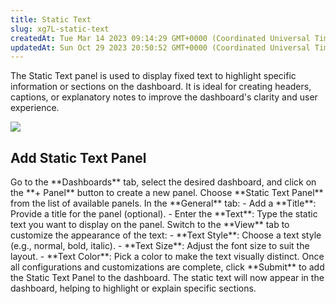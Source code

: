 ```yaml
---
title: Static Text
slug: xg7L-static-text
createdAt: Tue Mar 14 2023 09:14:29 GMT+0000 (Coordinated Universal Time)
updatedAt: Sun Oct 29 2023 20:50:52 GMT+0000 (Coordinated Universal Time)
---
```


The Static Text panel is used to display fixed text to highlight specific information or sections on the dashboard. It is ideal for creating headers, captions, or explanatory notes to improve the dashboard's clarity and user experience.

![](https://usercontent.clueso.io/1f4455e0-789e-4beb-8cd9-4dac96bc47e4/0da98d18-fcec-4c69-81b9-26c8b6d0e7ee/74c4ebcd-727f-48d5-8703-01e8212b0c43/images/fa5bc286-c730-43eb-ab2f-980f298e330d.gif)

## Add Static Text Panel

<Steps>
  <Step title="Navigate to Dashboards">
    Go to the **Dashboards** tab, select the desired dashboard, and click on the **+ Panel** button to create a new panel.
  </Step>
  <Step title="Select Static Text Panel">
    Choose **Static Text Panel** from the list of available panels.  
  </Step>
  <Step title="Enter Static Text">
    In the **General** tab:
    - Add a **Title**: Provide a title for the panel (optional).
    - Enter the **Text**: Type the static text you want to display on the panel.
  </Step>
  <Step title="Customize View Settings">
    Switch to the **View** tab to customize the appearance of the text:
    - **Text Style**: Choose a text style (e.g., normal, bold, italic).
    - **Text Size**: Adjust the font size to suit the layout.
    - **Text Color**: Pick a color to make the text visually distinct.
  </Step>
  <Step title="Submit the Panel">
    Once all configurations and customizations are complete, click **Submit** to add the Static Text Panel to the dashboard.  
    The static text will now appear in the dashboard, helping to highlight or explain specific sections.
  </Step>
</Steps>

